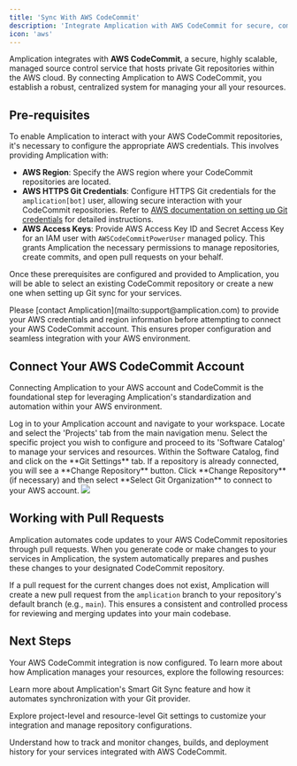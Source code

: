 ```yaml
---
title: 'Sync With AWS CodeCommit'
description: 'Integrate Amplication with AWS CodeCommit for secure, compliant, and centralized Git management of your service foundations within AWS.'
icon: 'aws'
---
```


Amplication integrates with **AWS CodeCommit**, a secure, highly scalable, managed source control service that hosts private Git repositories within the AWS cloud.
By connecting Amplication to AWS CodeCommit, you establish a robust, centralized system for managing your all your resources.

## Pre-requisites

To enable Amplication to interact with your AWS CodeCommit repositories, it's necessary to configure the appropriate AWS credentials.
This involves providing Amplication with:

- **AWS Region**: Specify the AWS region where your CodeCommit repositories are located.
- **AWS HTTPS Git Credentials**: Configure HTTPS Git credentials for the `amplication[bot]` user, allowing secure interaction with your CodeCommit repositories. Refer to [AWS documentation on setting up Git credentials](https://docs.aws.amazon.com/codecommit/latest/userguide/setting-up-gc.html) for detailed instructions.
- **AWS Access Keys**: Provide AWS Access Key ID and Secret Access Key for an IAM user with `AWSCodeCommitPowerUser` managed policy. This grants Amplication the necessary permissions to manage repositories, create commits, and open pull requests on your behalf.

Once these prerequisites are configured and provided to Amplication, you will be able to select an existing CodeCommit repository or create a new one when setting up Git sync for your services.

<Note>
Please [contact Amplication](mailto:support@amplication.com) to provide your AWS credentials and region information before attempting to connect your AWS CodeCommit account.
This ensures proper configuration and seamless integration with your AWS environment.
</Note>

## Connect Your AWS CodeCommit Account

Connecting Amplication to your AWS account and CodeCommit is the foundational step for leveraging Amplication's standardization and automation within your AWS environment.

<Steps>
  <Step title="Access Your Amplication Workspace">
    Log in to your Amplication account and navigate to your workspace.
  </Step>
  <Step title="Go to 'Projects' Tab">
    Locate and select the 'Projects' tab from the main navigation menu.
  </Step>
  <Step title="Choose a Project and Access 'Software Catalog'">
    Select the specific project you wish to configure and proceed to its 'Software Catalog' to manage your services and resources.
  </Step>
  <Step title="Open 'Git Settings' Tab">
    Within the Software Catalog, find and click on the **Git Settings** tab. If a repository is already connected, you will see a **Change Repository** button.
  </Step>
  <Step title="Select Git Organization">
    Click **Change Repository** (if necessary) and then select **Select Git Organization** to connect to your AWS account.
  </Step>
</Steps>

<Frame caption="Adding a GitLab organization">
  <img src="/images/day-zero/add-git-org.png" />
</Frame>

## Working with Pull Requests

Amplication automates code updates to your AWS CodeCommit repositories through pull requests.
When you generate code or make changes to your services in Amplication, the system automatically prepares and pushes these changes to your designated CodeCommit repository.

If a pull request for the current changes does not exist, Amplication will create a new pull request from the `amplication` branch to your repository's default branch (e.g., `main`).
This ensures a consistent and controlled process for reviewing and merging updates into your main codebase.

## Next Steps

Your AWS CodeCommit integration is now configured. To learn more about how Amplication manages your resources, explore the following resources:

<CardGroup cols={2}>
  <Card
    title="Smart Git Sync"
    icon="code-branch"
    iconType="solid"
    href="/day-zero/smart-git-sync">
    Learn more about Amplication's Smart Git Sync feature and how it automates synchronization with your Git provider.
  </Card>

  <Card
    title="Git Configuration Settings"
    icon="cogs"
    iconType="solid"
    href="/day-one/resource-git-setup">
    Explore project-level and resource-level Git settings to customize your integration and manage repository configurations.
  </Card>

  <Card
    title="Commits and Builds"
    icon="history"
    iconType="solid"
    href="/day-one/commits">
    Understand how to track and monitor changes, builds, and deployment history for your services integrated with AWS CodeCommit.
  </Card>
</CardGroup>
